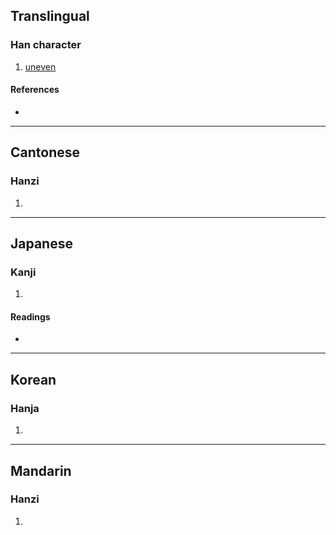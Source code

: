 {{character info/new}}
==Translingual==

===Han character===
{{Han char|rn=46|rad=山|as=05|sn=8|four=27710|canj=UBM|ids=⿰山且}}

# [[uneven]]

====References====
* {{Han ref|kx=0309.180|dkj=07984|dj=0609.120|hdz=10766.120|uh=5CA8|ud=23720|bh=CC60|bd=52320}}

----

==Cantonese==

===Hanzi===
{{yue-hanzi|jyut=[[zeoi1]], [[zeoi2]], [[zo2]]|y=jeui1, jeui2, jo2}}

# {{defn|lang=yue|sort=山05}}

----

==Japanese==

===Kanji===
{{ja-kanji|grade=|rs=山05}}

# {{defn|lang=ja|sort=山05}}

====Readings====
* {{ja-readings
|goon=そ
|kanon=しょ
|kun=いしやま, そば
}}

----

==Korean==

===Hanja===
{{ko-hanja|hangeul=저|rv=jeo|mr=chŏ}}

# {{defn|lang=ko|sort=山05}}

----

==Mandarin==

===Hanzi===
{{cmn-hanzi|pin=[[qū]] ([[qu1]])|wg=ch'ü<sup>1</sup>}}

# {{defn|lang=cmn|sort=山05}}